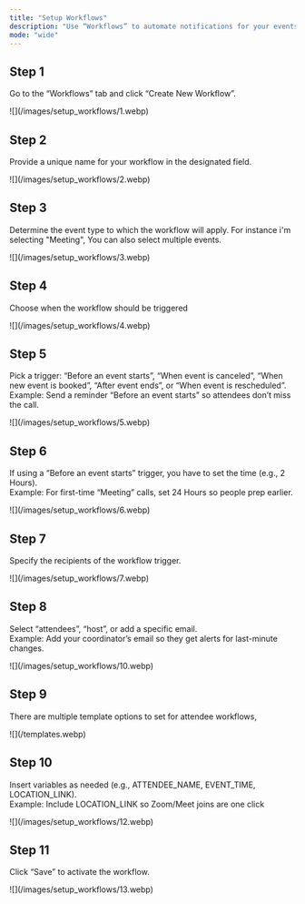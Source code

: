```yaml
---
title: "Setup Workflows"
description: "Use “Workflows” to automate notifications for your events—set a trigger, pick recipients, and send a template. Keep steps the same; only fill in names, timing, and recipients."
mode: "wide"
---
```


## Step 1

Go to the “Workflows” tab and click “Create New Workflow”.

<Frame>
  ![](/images/setup_workflows/1.webp)
</Frame>

## Step 2

Provide a unique name for your workflow in the designated field.

<Frame>
  ![](/images/setup_workflows/2.webp)
</Frame>

## Step 3

Determine the event type to which the workflow will apply. For instance i'm selecting "Meeting", You can also select multiple events.

<Frame>
  ![](/images/setup_workflows/3.webp)
</Frame>

## Step 4

Choose when the workflow should be triggered

<Frame>
  ![](/images/setup_workflows/4.webp)
</Frame>

## Step 5

Pick a trigger: “Before an event starts”, “When event is canceled”, “When new event is booked”, “After event ends”, or “When event is rescheduled”.\
Example: Send a reminder “Before an event starts” so attendees don’t miss the call.

<Frame>
  ![](/images/setup_workflows/5.webp)
</Frame>

## Step 6

If using a “Before an event starts” trigger, you have to set the time (e.g., 2 Hours).\
Example: For first-time “Meeting” calls, set 24 Hours so people prep earlier.

<Frame>
  ![](/images/setup_workflows/6.webp)
</Frame>

## Step 7

Specify the recipients of the workflow trigger.

<Frame>
  ![](/images/setup_workflows/7.webp)
</Frame>

## Step 8

Select “attendees”, “host”, or add a specific email.\
Example: Add your coordinator’s email so they get alerts for last-minute changes.

<Frame>
  ![](/images/setup_workflows/10.webp)
</Frame>

## Step 9

There are multiple template options to set for attendee workflows, 

<Frame>
  ![](/templates.webp)
</Frame>

## Step 10

Insert variables as needed (e.g., ATTENDEE_NAME, EVENT_TIME, LOCATION_LINK).\
Example: Include LOCATION_LINK so Zoom/Meet joins are one click

<Frame>
  ![](/images/setup_workflows/12.webp)
</Frame>

## Step 11

Click “Save” to activate the workflow.

<Frame>
  ![](/images/setup_workflows/13.webp)
</Frame>
